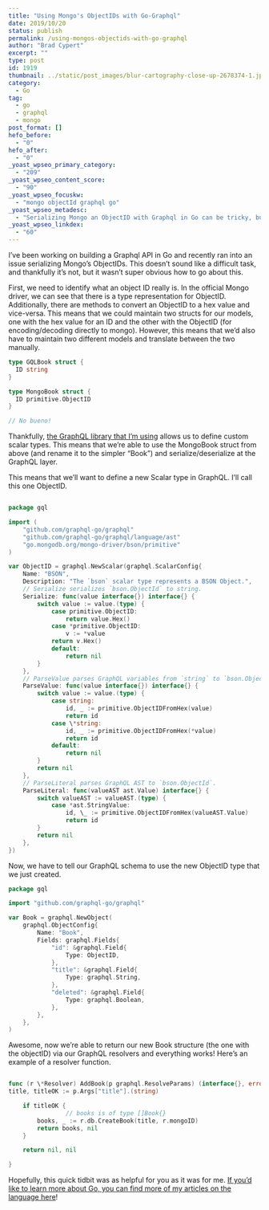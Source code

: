```yaml
---
title: "Using Mongo's ObjectIDs with Go-Graphql"
date: 2019/10/20
status: publish
permalink: /using-mongos-objectids-with-go-graphql
author: "Brad Cypert"
excerpt: ""
type: post
id: 1919
thumbnail: ../static/post_images/blur-cartography-close-up-2678374-1.jpg
category:
  - Go
tag:
  - go
  - graphql
  - mongo
post_format: []
hefo_before:
  - "0"
hefo_after:
  - "0"
_yoast_wpseo_primary_category:
  - "209"
_yoast_wpseo_content_score:
  - "90"
_yoast_wpseo_focuskw:
  - "mongo objectId graphql go"
_yoast_wpseo_metadesc:
  - "Serializing Mongo an ObjectID with Graphql in Go can be tricky, but with a custom scalar type, it's relatively painless."
_yoast_wpseo_linkdex:
  - "60"
---
```


I’ve been working on building a Graphql API in Go and recently ran into an issue serializing Mongo’s ObjectIDs. This doesn’t sound like a difficult task, and thankfully it’s not, but it wasn’t super obvious how to go about this.

First, we need to identify what an object ID really is. In the official Mongo driver, we can see that there is a type representation for ObjectID. Additionally, there are methods to convert an ObjectID to a hex value and vice-versa. This means that we could maintain two structs for our models, one with the hex value for an ID and the other with the ObjectID (for encoding/decoding directly to mongo). However, this means that we’d also have to maintain two different models and translate between the two manually.

```go
type GQLBook struct {
  ID string
}

type MongoBook struct {
  ID primitive.ObjectID
}

// No bueno!
```

Thankfully, [the GraphQL library that I’m using](https://github.com/graphql-go/graphql) allows us to define custom scalar types. This means that we’re able to use the MongoBook struct from above (and rename it to the simpler “Book”) and serialize/deserialize at the GraphQL layer.

This means that we’ll want to define a new Scalar type in GraphQL. I’ll call this one ObjectID.

```go

package gql

import (
	"github.com/graphql-go/graphql"
	"github.com/graphql-go/graphql/language/ast"
	"go.mongodb.org/mongo-driver/bson/primitive"
)

var ObjectID = graphql.NewScalar(graphql.ScalarConfig{
	Name: "BSON",
	Description: "The `bson` scalar type represents a BSON Object.",
	// Serialize serializes `bson.ObjectId` to string.
	Serialize: func(value interface{}) interface{} {
		switch value := value.(type) {
			case primitive.ObjectID:
				return value.Hex()
			case *primitive.ObjectID:
				v := *value
			return v.Hex()
			default:
				return nil
		}
	},
	// ParseValue parses GraphQL variables from `string` to `bson.ObjectId`.
	ParseValue: func(value interface{}) interface{} {
		switch value := value.(type) {
			case string:
				id, _ := primitive.ObjectIDFromHex(value)
				return id
			case \*string:
				id, _ := primitive.ObjectIDFromHex(*value)
				return id
			default:
				return nil
		}
		return nil
	},
	// ParseLiteral parses GraphQL AST to `bson.ObjectId`.
	ParseLiteral: func(valueAST ast.Value) interface{} {
		switch valueAST := valueAST.(type) {
			case *ast.StringValue:
				id, \_ := primitive.ObjectIDFromHex(valueAST.Value)
				return id
		}
		return nil
	},
})

```

Now, we have to tell our GraphQL schema to use the new ObjectID type that we just created.

```go
package gql

import "github.com/graphql-go/graphql"

var Book = graphql.NewObject(
	graphql.ObjectConfig{
		Name: "Book",
		Fields: graphql.Fields{
			"id": &graphql.Field{
				Type: ObjectID,
			},
			"title": &graphql.Field{
				Type: graphql.String,
			},
			"deleted": &graphql.Field{
				Type: graphql.Boolean,
			},
		},
	},
)
```

Awesome, now we’re able to return our new Book structure (the one with the objectID) via our GraphQL resolvers and everything works! Here’s an example of a resolver function.

```go

func (r \*Resolver) AddBook(p graphql.ResolveParams) (interface{}, error) {
title, titleOK := p.Args["title"].(string)

    if titleOK {
                // books is of type []Book{}
    	books, _ := r.db.CreateBook(title, r.mongoID)
    	return books, nil
    }

    return nil, nil

}

```

Hopefully, this quick tidbit was as helpful for you as it was for me. [If you’d like to learn more about Go, you can find more of my articles on the language here](/tags/go/)!
